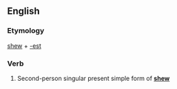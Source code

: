 ==English==

===Etymology===
[[shew]] + [[-est]]

===Verb===
{{head|en|verb form}}

# {{context|archaic|lang=en}} Second-person singular present simple form of '''[[shew]]'''